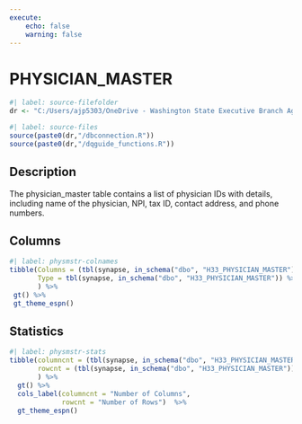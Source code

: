 ```yaml
---
execute:
    echo: false
    warning: false
---
```


# PHYSICIAN_MASTER {.unnumbered}

```r
#| label: source-filefolder
dr <- "C:/Users/ajp5303/OneDrive - Washington State Executive Branch Agencies/source_scripts"
```

```r
#| label: source-files
source(paste0(dr,"/dbconnection.R"))
source(paste0(dr,"/dqguide_functions.R"))
```

## Description

The physician_master table contains a list of physician IDs with details, including name of the physician, NPI, tax ID, contact address, and phone numbers.

## Columns

```r
#| label: physmstr-colnames
tibble(Columns = (tbl(synapse, in_schema("dbo", "H33_PHYSICIAN_MASTER")) %>% colnames()),
       Type = tbl(synapse, in_schema("dbo", "H33_PHYSICIAN_MASTER")) %>% head(1) %>% as_tibble() %>% sapply(class)
       ) %>%
 gt() %>%
 gt_theme_espn()
```

## Statistics

```r
#| label: physmstr-stats
tibble(columncnt = (tbl(synapse, in_schema("dbo", "H33_PHYSICIAN_MASTER")) %>% ncol()),
       rowcnt = (tbl(synapse, in_schema("dbo", "H33_PHYSICIAN_MASTER"))) %>% nrow2()
       ) %>%
  gt() %>%
  cols_label(columncnt = "Number of Columns",
             rowcnt = "Number of Rows")  %>%
  gt_theme_espn()
```

